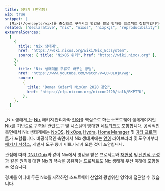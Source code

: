 ```yaml
---
title: 생태계 (번역됨)
wip: true
snippet: |
  [Nix](/concepts/nix)를 중심으로 구축되고 영감을 받은 방대한 프로젝트 집합체입니다. (이하 내용은 원본 유지)
related: ["declarative", "nix", "nixos", "nixpkgs", "reproducibility"]
externalSources:
  [
    {
      title: "Nix 생태계",
      href: "https://wiki.nixos.org/wiki/Nix_Ecosystem",
      source: { title: "NixOS 위키", href: "https://wiki.nixos.org" },
    },
    {
      title: "Nix 생태계를 주류로 바꾸는 방법",
      href: "https://www.youtube.com/watch?v=Q0-0I0jKVwg",
      source:
        {
          title: "Domen Kožar의 NixCon 2020 강연",
          href: "https://cfp.nixcon.org/nixcon2020/talk/RKPT7U",
        },
    },
  ]
---
```


_Nix 생태계_는 [Nix] 패키지 관리자와 [언어][language]를 핵심으로 하는 소프트웨어 생태계이지만 Nix를 기반으로 구축된 관련 도구 및 시스템의 방대한 네트워크도 포함합니다.
공식적인 측면에서 Nix 생태계에는 [NixOS], [NixOps], [Hydra], [Home Manager][hm] 및 [기타 프로젝트][others]가 포함됩니다.
비공식적인 측면에서 Nix 생태계에는 [언어][language] 라이브러리 및 도우미부터 [패키지 저장소][packages], 개발자 도구 등에 이르기까지 모든 것이 포함됩니다.

관점에 따라 [GNU Guix][guix]와 같이 Nix에서 영감을 받은 프로젝트와 [재현성][reproducibility] 및 [선언적 구성][declarative]과 같은 원칙에 대한 Nix의 약속을 공유하는 프로젝트도 Nix 생태계 우산 아래에 포함될 수 있습니다.

경계를 어디에 두든 Nix를 시작하면 소프트웨어 산업의 광범위한 영역에 접근할 수 있습니다.

[declarative]: /concepts/declarative
[guix]: http://guix.gnu.org
[hm]: https://github.com/nix-community/home-manager
[hydra]: https://github.com/NixOS/hydra
[language]: /concepts/nix-language
[nix]: /concepts/nix
[nixops]: https://github.com/NixOS/nixops
[nixos]: /concepts/nixos
[others]: https://github.com/nix-community
[packages]: /concepts/packages
[reproducibility]: /concepts/reproducibility
